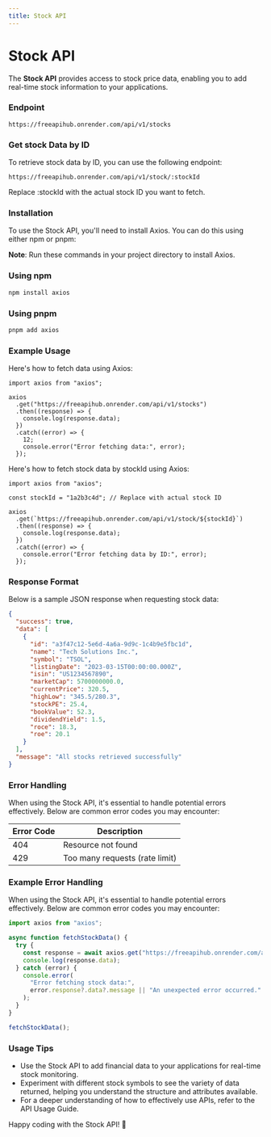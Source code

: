```yaml
---
title: Stock API
---
```


# Stock API

The **Stock API** provides access to stock price data, enabling you to add real-time stock information to your applications.

### Endpoint

```shell
https://freeapihub.onrender.com/api/v1/stocks
```

### Get stock Data by ID

To retrieve stock data by ID, you can use the following endpoint:

```shell
https://freeapihub.onrender.com/api/v1/stock/:stockId
```

Replace :stockId with the actual stock ID you want to fetch.

### Installation

To use the Stock API, you'll need to install Axios. You can do this using either npm or pnpm:

**Note**: Run these commands in your project directory to install Axios.

### Using npm

```bash
npm install axios
```

### Using pnpm

```bash
pnpm add axios
```

### Example Usage

Here's how to fetch data using Axios:

```tsx
import axios from "axios";

axios
  .get("https://freeapihub.onrender.com/api/v1/stocks")
  .then((response) => {
    console.log(response.data);
  })
  .catch((error) => {
    12;
    console.error("Error fetching data:", error);
  });
```

Here's how to fetch stock data by stockId using Axios:

```tsx
import axios from "axios";

const stockId = "1a2b3c4d"; // Replace with actual stock ID

axios
  .get(`https://freeapihub.onrender.com/api/v1/stock/${stockId}`)
  .then((response) => {
    console.log(response.data);
  })
  .catch((error) => {
    console.error("Error fetching data by ID:", error);
  });
```

### Response Format

Below is a sample JSON response when requesting stock data:

```json
{
  "success": true,
  "data": [
    {
      "id": "a3f47c12-5e6d-4a6a-9d9c-1c4b9e5fbc1d",
      "name": "Tech Solutions Inc.",
      "symbol": "TSOL",
      "listingDate": "2023-03-15T00:00:00.000Z",
      "isin": "US1234567890",
      "marketCap": 5700000000.0,
      "currentPrice": 320.5,
      "highLow": "345.5/280.3",
      "stockPE": 25.4,
      "bookValue": 52.3,
      "dividendYield": 1.5,
      "roce": 18.3,
      "roe": 20.1
    }
  ],
  "message": "All stocks retrieved successfully"
}
```

### Error Handling

When using the Stock API, it's essential to handle potential errors effectively. Below are common error codes you may encounter:

| Error Code | Description                    |
| ---------- | ------------------------------ |
| 404        | Resource not found             |
| 429        | Too many requests (rate limit) |

### Example Error Handling

When using the Stock API, it's essential to handle potential errors effectively. Below are common error codes you may encounter:

```javascript
import axios from "axios";

async function fetchStockData() {
  try {
    const response = await axios.get("https://freeapihub.onrender.com/api/v1/stocks");
    console.log(response.data);
  } catch (error) {
    console.error(
      "Error fetching stock data:",
      error.response?.data?.message || "An unexpected error occurred."
    );
  }
}

fetchStockData();
```

### Usage Tips

- Use the Stock API to add financial data to your applications for real-time stock monitoring.
- Experiment with different stock symbols to see the variety of data returned, helping you understand the structure and attributes available.
- For a deeper understanding of how to effectively use APIs, refer to the API Usage Guide.

Happy coding with the Stock API! 🎉
